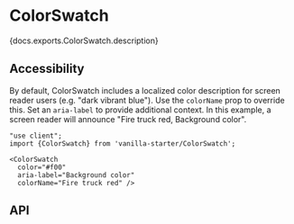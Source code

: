 

# ColorSwatch

<PageDescription>{docs.exports.ColorSwatch.description}</PageDescription>

<ExampleSwitcher>
  <VisualExample
    component={VanillaColorSwatch}
    docs={vanillaDocs.exports.ColorSwatch}
    links={vanillaDocs.links}
    props={[]}
    initialProps={{color: '#f00'}}
    type="vanilla"
    files={["starters/docs/src/ColorSwatch.tsx", "starters/docs/src/ColorSwatch.css"]} />
  <VisualExample
    component={TailwindColorSwatch}
    docs={vanillaDocs.exports.ColorSwatch}
    links={vanillaDocs.links}
    props={[]}
    initialProps={{color: '#f00'}}
    type="tailwind"
    files={["starters/tailwind/src/ColorSwatch.tsx", "starters/tailwind/src/index.css"]} />
</ExampleSwitcher>

## Accessibility

By default, ColorSwatch includes a localized color description for screen reader users (e.g. "dark vibrant blue"). Use the `colorName` prop to override this. Set an `aria-label` to provide additional context. In this example, a screen reader will announce "Fire truck red, Background color".

```tsx render expanded
"use client";
import {ColorSwatch} from 'vanilla-starter/ColorSwatch';

<ColorSwatch
  color="#f00"
  aria-label="Background color"
  colorName="Fire truck red" />
```

## API

<PropTable component={docs.exports.ColorSwatch} links={docs.links} />
